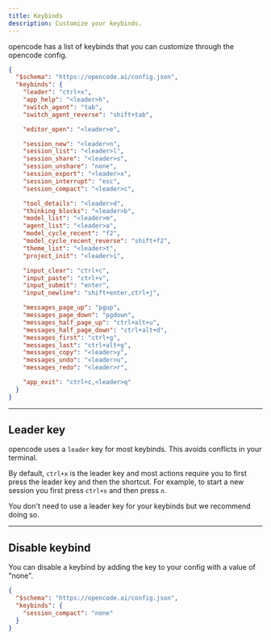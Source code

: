 ```yaml
---
title: Keybinds
description: Customize your keybinds.
---
```


opencode has a list of keybinds that you can customize through the opencode config.

```json title="opencode.json"
{
  "$schema": "https://opencode.ai/config.json",
  "keybinds": {
    "leader": "ctrl+x",
    "app_help": "<leader>h",
    "switch_agent": "tab",
    "switch_agent_reverse": "shift+tab",

    "editor_open": "<leader>e",

    "session_new": "<leader>n",
    "session_list": "<leader>l",
    "session_share": "<leader>s",
    "session_unshare": "none",
    "session_export": "<leader>x",
    "session_interrupt": "esc",
    "session_compact": "<leader>c",

    "tool_details": "<leader>d",
    "thinking_blocks": "<leader>b",
    "model_list": "<leader>m",
    "agent_list": "<leader>a",
    "model_cycle_recent": "f2",
    "model_cycle_recent_reverse": "shift+f2",
    "theme_list": "<leader>t",
    "project_init": "<leader>i",

    "input_clear": "ctrl+c",
    "input_paste": "ctrl+v",
    "input_submit": "enter",
    "input_newline": "shift+enter,ctrl+j",

    "messages_page_up": "pgup",
    "messages_page_down": "pgdown",
    "messages_half_page_up": "ctrl+alt+u",
    "messages_half_page_down": "ctrl+alt+d",
    "messages_first": "ctrl+g",
    "messages_last": "ctrl+alt+g",
    "messages_copy": "<leader>y",
    "messages_undo": "<leader>u",
    "messages_redo": "<leader>r",

    "app_exit": "ctrl+c,<leader>q"
  }
}
```

---

## Leader key

opencode uses a `leader` key for most keybinds. This avoids conflicts in your terminal.

By default, `ctrl+x` is the leader key and most actions require you to first press the leader key and then the shortcut. For example, to start a new session you first press `ctrl+x` and then press `n`.

You don't need to use a leader key for your keybinds but we recommend doing so.

---

## Disable keybind

You can disable a keybind by adding the key to your config with a value of "none".

```json title="opencode.json"
{
  "$schema": "https://opencode.ai/config.json",
  "keybinds": {
    "session_compact": "none"
  }
}
```
